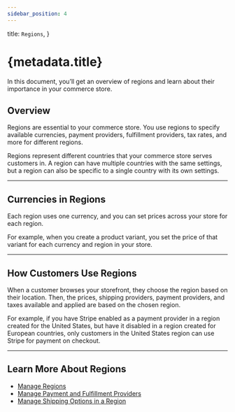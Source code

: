 ```yaml
---
sidebar_position: 4
---
```


  title: `Regions`,
}

# {metadata.title}

In this document, you’ll get an overview of regions and learn about their importance in your commerce store.

## Overview

Regions are essential to your commerce store. You use regions to specify available currencies, payment providers, fulfillment providers, tax rates, and more for different regions.

Regions represent different countries that your commerce store serves customers in. A region can have multiple countries with the same settings, but a region can also be specific to a single country with its own settings.

---

## Currencies in Regions

Each region uses one currency, and you can set prices across your store for each region.

For example, when you create a product variant, you set the price of that variant for each currency and region in your store.

---

## How Customers Use Regions

When a customer browses your storefront, they choose the region based on their location. Then, the prices, shipping providers, payment providers, and taxes available and applied are based on the chosen region.

For example, if you have Stripe enabled as a payment provider in a region created for the United States, but have it disabled in a region created for European countries, only customers in the United States region can use Stripe for payment on checkout.

---

## Learn More About Regions

- [Manage Regions](./manage/page.mdx)
- [Manage Payment and Fulfillment Providers](./providers/page.mdx)
- [Manage Shipping Options in a Region](./shipping-options/page.mdx)
